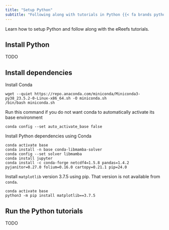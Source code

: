 ```yaml
---
title: "Setup Python"
subtitle: "Following along with tutorials in Python {{< fa brands python >}}"
---
```


:::{.tutorial-description}
Learn how to setup Python and follow along with the eReefs tutorials.
:::

## Install Python

TODO

## Install dependencies

Install Conda
```shell
wget --quiet https://repo.anaconda.com/miniconda/Miniconda3-py38_23.5.2-0-Linux-x86_64.sh -O miniconda.sh
/bin/bash miniconda.sh
```

Run this command if you do not want conda to automatically activate its base environment
```shell
conda config --set auto_activate_base false
```

Install Python dependencies using Conda
```shell
conda activate base
conda install -n base conda-libmamba-solver
conda config --set solver libmamba
conda install jupyter
conda install -c conda-forge netcdf4=1.5.8 pandas=1.4.2 pyjanitor=0.27.0 folium=0.16.0 cartopy=0.21.1 pip=24.0
```

Install `matplotlib` version 3.7.5 using pip. That version is not available from `conda`.
```shell
conda activate base
python3 -m pip install matplotlib==3.7.5
```

## Run the Python tutorials

TODO
